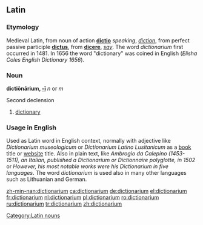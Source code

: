 ==Latin==

===Etymology===
Medieval Latin, from noun of action '''[[dictio]]''' ''speaking'', ''[[diction]]'', from perfect passive participle '''[[dictus]]''', from '''[[dicere]]''', ''[[say]]''. The word ''dictionarium'' first occurred in 1481. In 1656 the word "dictionary" was coined in English (''Elisha Coles English Dictionary 1656'').

===Noun===
'''dictiōnārium, [[Wiktionary Appendix:Latin second declension|-ī]]''' ''n'' or ''m''

Second declension

# [[dictionary]]

===Usage in English===
{{rfc-header|Usage in English}}
Used as Latin word in English context, normally with adjective like ''Dictionarium museologicum'' or ''Dictionarium Latino Lusitanicum'' as a [[book]] title or [[website]] title. Also in plain text, like ''Ambrogio da Calepino (1453-1511), an Italian, published a Dictionarium or Dictionnaire polyglotte, in 1502'' or ''However, his most notable works were his Dictionarium in five languages''. The word ''dictionarium'' is used also in many other languages such as Lithuanian and German.

[[Category:Latin nouns]]

[[zh-min-nan:dictionarium]]
[[ca:dictionarium]]
[[de:dictionarium]]
[[el:dictionarium]]
[[fr:dictionarium]]
[[nl:dictionarium]]
[[pl:dictionarium]]
[[ro:dictionarium]]
[[ru:dictionarium]]
[[tr:dictionarium]]
[[zh:dictionarium]]